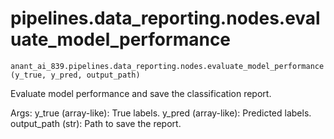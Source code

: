 # pipelines.data_reporting.nodes.evaluate_model_performance { #src.anant_ai_839.pipelines.data_reporting.nodes.evaluate_model_performance }

`anant_ai_839.pipelines.data_reporting.nodes.evaluate_model_performance(y_true, y_pred, output_path)`

Evaluate model performance and save the classification report.

Args:
    y_true (array-like): True labels.
    y_pred (array-like): Predicted labels.
    output_path (str): Path to save the report.